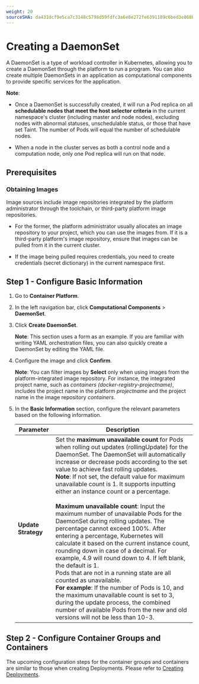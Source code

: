 ```yaml
---
weight: 20
sourceSHA: da431dcf9e5ca7c3148c5798d59fdfc3a6e8e272fe6391189c6bed3e868b3d4d
---
```


# Creating a DaemonSet

A DaemonSet is a type of workload controller in Kubernetes, allowing you to create a DaemonSet through the platform to run a program. You can also create multiple DaemonSets in an application as computational components to provide specific services for the application.

**Note**:

- Once a DaemonSet is successfully created, it will run a Pod replica on all **schedulable nodes that meet the host selector criteria** in the current namespace's cluster (including master and node nodes), excluding nodes with abnormal statuses, unschedulable status, or those that have set Taint. The number of Pods will equal the number of schedulable nodes.

- When a node in the cluster serves as both a control node and a computation node, only one Pod replica will run on that node.

## Prerequisites

### Obtaining Images

Image sources include image repositories integrated by the platform administrator through the toolchain, or third-party platform image repositories.

- For the former, the platform administrator usually allocates an image repository to your project, which you can use the images from. If it is a third-party platform's image repository, ensure that images can be pulled from it in the current cluster.

- If the image being pulled requires credentials, you need to create credentials (secret dictionary) in the current namespace first.

## Step 1 - Configure Basic Information

1. Go to **Container Platform**.

2. In the left navigation bar, click **Computational Components** > **DaemonSet**.

3. Click **Create DaemonSet**.

   **Note**: This section uses a form as an example. If you are familiar with writing YAML orchestration files, you can also quickly create a DaemonSet by editing the YAML file.

4. Configure the image and click **Confirm**.

   **Note**: You can filter images by **Select** only when using images from the platform-integrated image repository. For instance, the integrated project name, such as *containers (docker-registry-projectname)*, includes the project name in the platform *projectname* and the project name in the image repository *containers*.

5. In the **Basic Information** section, configure the relevant parameters based on the following information.

   | Parameter       | Description                                                                                                                                                                                                                                                                                                                                                                              |
   | --------------- | ------------------------------------------------------------------------------------------------------------------------------------------------------------------------------------------------------------------------------------------------------------------------------------------------------------------------------------------------------------------------------------------ |
   | **Update Strategy** | Set the **maximum unavailable count** for Pods when rolling out updates (rollingUpdate) for the DaemonSet. The DaemonSet will automatically increase or decrease pods according to the set value to achieve fast rolling updates.<br />**Note**: If not set, the default value for maximum unavailable count is 1. It supports inputting either an instance count or a percentage.<br /><br />**Maximum unavailable count**: Input the maximum number of unavailable Pods for the DaemonSet during rolling updates. The percentage cannot exceed 100%. After entering a percentage, Kubernetes will calculate it based on the current instance count, rounding down in case of a decimal. For example, 4.9 will round down to 4. If left blank, the default is 1.<br />Pods that are not in a running state are all counted as unavailable.<br />**For example**: If the number of Pods is 10, and the maximum unavailable count is set to 3, during the update process, the combined number of available Pods from the new and old versions will not be less than 10-3. |

## Step 2 - Configure Container Groups and Containers

The upcoming configuration steps for the container groups and containers are similar to those when creating Deployments. Please refer to [Creating Deployments](./deployment_create.mdx).
